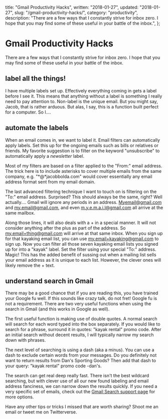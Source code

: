   title: "Gmail Productivity Hacks",
  written: "2018-01-27",
  updated: "2018-01-27",
  slug: "/gmail-productivity-hacks/",
  category: "productivity",
  description:
    "There are a few ways that I constantly strive for inbox zero. I hope that you may find some of these useful in your battle of the inbox.",
};

# Gmail Productivity Hacks

There are a few ways that I constantly strive for inbox zero. I hope that you may find some of these useful in your battle of the inbox.

## label all the things!

I have multiple labels set up. Effectively everything coming in gets a label before I see it. This means that anything without a label is something I really need to pay attention to. Non-label is the unique email. But you might say, Jacob, that is rather arduous. But alas, I say, this is a function built perfect for a computer. So I....

## automate the labels

When an email comes in, we want to label it. Email filters can automatically apply labels. Set this up for the ongoing emails such as bills or relatives or friends. My favorite suggestion is to filter on the keyword "unsubscribe" to automatically apply a _newsletter_ label.

Most of my filters are based on a filter applied to the "From:" email address. The trick here is to include asterisks to cover multiple emails from the same company, e.g. "*@*jacobbolda.com" would cover essentially any email address format sent from my email domain.

The last advanced filtering technique I want to touch on is filtering on the "To:" email address. Surprised? This should always be the same, right? Well actually.... Gmail will ignore any periods in an address. Myemail@gmail.com and my.email@gmail.com, and even m.y.e.m.a.i.l@gmail.com all arrive at the same mailbox.

Along those lines, it will also deals with a + in a special manner. It will not consider anything after the plus as part of the address. So my.email+thing@gmail.com will arrive at that same inbox. When you sign up for that kayaking email list, you can use my.email+kayaking@gmail.com to sign up. Now you can filter all those seven kayaking email lists you signed up for into a "kayak" label. Set the filter using your special "To:" address. Magic! This has the added benefit of sussing out when a mailing list sells your email address as it is unique to each list. However, the clever ones will likely remove the + text.

## understand search in Gmail

There may be a good chance that if you are reading this, you have trained your Google fu well. If this sounds like crazy talk, do not fret! Google fu is not a requirement. There are two very useful functions when using the search in Gmail (and this works in Google as well).

The first useful function is making use of double quotes. A normal search will search for each word typed into the box separately. If you would like to search for a phrase, surround it in quotes: "kayak rental" promo code. After an initial search without decent results, I will typically narrow my search down with phrases.

The next level of searching is using a dash (aka a minus). You can use a dash to exclude certain words from your messages. Do you definitely not want to return results from Dan's Sporting Goods? Then add that dash to your query: "kayak rental" promo code -dan's.

The search can get real deep really fast. There isn't the best wildcard searching, but with clever use of all our new found labeling and email address fanciness, we can narrow down the results quickly. If you need a very specific set of emails, check out the [Gmail Search support page](https://support.google.com/mail/answer/7190?hl=en) for more options.

Have any other tips or tricks I missed that are worth sharing? Shoot me an email or tweet me on Twitterverse.
